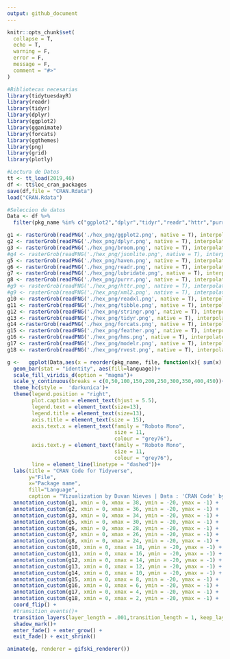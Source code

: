 ```yaml
---
output: github_document
---
```


<!-- README.md is generated from README.Rmd. Please edit that file -->

```r
knitr::opts_chunk$set(
  collapse = T,
  echo = T,
  warning = F,
  error = F,
  message = F,
  comment = "#>"
)
```

```r
#Bibliotecas necesarias
library(tidytuesdayR)
library(readr)
library(tidyr)
library(dplyr)
library(ggplot2)
library(gganimate)
library(forcats)
library(ggthemes)
library(png)
library(grid)
library(plotly)

```


```r
#Lectura de Datos
tt <- tt_load(2019,46) 
df <- tt$loc_cran_packages
save(df,file = "CRAN.Rdata")
load("CRAN.Rdata")
```


```r
#Seleccion de datos
Data <- df %>% 
  filter(pkg_name %in% c("ggplot2","dplyr","tidyr","readr","httr","purrr","tibble","stringr","forcats","lubridate","hms","feather","haven","jsonlite","readxl","rvest","xml2","modelr","broom"))

g1 <- rasterGrob(readPNG('./hex_png/ggplot2.png', native = T), interpolate=F)
g2 <- rasterGrob(readPNG('./hex_png/dplyr.png', native = T), interpolate=F)
g3 <- rasterGrob(readPNG('./hex_png/broom.png', native = T), interpolate=F)
#g4 <- rasterGrob(readPNG('./hex_png/jsonlite.png', native = T), interpolate=F)
g5 <- rasterGrob(readPNG('./hex_png/haven.png', native = T), interpolate=F)
g6 <- rasterGrob(readPNG('./hex_png/readr.png', native = T), interpolate=F)
g7 <- rasterGrob(readPNG('./hex_png/lubridate.png', native = T), interpolate=F)
g8 <- rasterGrob(readPNG('./hex_png/purrr.png', native = T), interpolate=F)
#g9 <- rasterGrob(readPNG('./hex_png/httr.png', native = T), interpolate=F)
#g9 <- rasterGrob(readPNG('./hex_png/xml2.png', native = T), interpolate=F)
g10 <- rasterGrob(readPNG('./hex_png/readxl.png', native = T), interpolate=F)
g11 <- rasterGrob(readPNG('./hex_png/tibble.png', native = T), interpolate=F)
g12 <- rasterGrob(readPNG('./hex_png/stringr.png', native = T), interpolate=F)
g13 <- rasterGrob(readPNG('./hex_png/tidyr.png', native = T), interpolate=F)
g14 <-rasterGrob(readPNG('./hex_png/forcats.png', native = T), interpolate=F)
g15 <- rasterGrob(readPNG('./hex_png/feather.png', native = T), interpolate=F)
g16 <- rasterGrob(readPNG('./hex_png/hms.png', native = T), interpolate=F)
g17 <- rasterGrob(readPNG('./hex_png/modelr.png', native = T), interpolate=F)
g18 <- rasterGrob(readPNG('./hex_png/rvest.png', native = T), interpolate=F)

```


```r
g <-   ggplot(Data,aes(x = reorder(pkg_name, file, function(x){ sum(x) }), y=file))+
  geom_bar(stat = "identity", aes(fill=language))+
  scale_fill_viridis_d(option = "magma")+
  scale_y_continuous(breaks = c(0,50,100,150,200,250,300,350,400,450))+
  theme_hc(style =  'darkunica')+
  theme(legend.position = "right",
        plot.caption = element_text(hjust = 5.5),
        legend.text = element_text(size=13),
        legend.title = element_text(size=13),
        axis.title = element_text(size = 15),
        axis.text.x = element_text(family = "Roboto Mono",
                                   size = 11,
                                   colour = "grey76"),
        axis.text.y = element_text(family = "Roboto Mono", 
                                   size = 11,
                                   colour = "grey76"),
        line = element_line(linetype = "dashed"))+
  labs(title = "CRAN Code for Tidyverse",
       y="File",
       x="Package name",
       fill="Language",
       caption = "Vizualization by Duvan Nieves | Data : 'CRAN Code' by CRAN")+
  annotation_custom(g1, xmin = 0, xmax = 38, ymin = -20, ymax = -1) +
  annotation_custom(g2, xmin = 0, xmax = 36, ymin = -20, ymax = -1) +
  annotation_custom(g3, xmin = 0, xmax = 34, ymin = -20, ymax = -1) +
  annotation_custom(g5, xmin = 0, xmax = 30, ymin = -20, ymax = -1) +
  annotation_custom(g6, xmin = 0, xmax = 28, ymin = -20, ymax = -1) +
  annotation_custom(g7, xmin = 0, xmax = 26, ymin = -20, ymax = -1) +
  annotation_custom(g8, xmin = 0, xmax = 24, ymin = -20, ymax = -1) +
  annotation_custom(g10, xmin = 0, xmax = 18, ymin = -20, ymax = -1) +
  annotation_custom(g11, xmin = 0, xmax = 16, ymin = -20, ymax = -1) +
  annotation_custom(g12, xmin = 0, xmax = 14, ymin = -20, ymax = -1) +
  annotation_custom(g13, xmin = 0, xmax = 12, ymin = -20, ymax = -1) +
  annotation_custom(g14, xmin = 0, xmax = 10, ymin = -20, ymax = -1) +
  annotation_custom(g15, xmin = 0, xmax = 8, ymin = -20, ymax = -1) +
  annotation_custom(g16, xmin = 0, xmax = 6, ymin = -20, ymax = -1) +
  annotation_custom(g17, xmin = 0, xmax = 4, ymin = -20, ymax = -1) +
  annotation_custom(g18, xmin = 0, xmax = 2, ymin = -20, ymax = -1) +
  coord_flip() +
  #transition_events()+
  transition_layers(layer_length = .001,transition_length = 1, keep_layers = c(18,17,16,15,14,13,12,11,10,9,8,7,6,5,4,3,2,1)) +
  shadow_mark()+
  enter_fade() + enter_grow() +
  exit_fade() + exit_shrink()

animate(g, renderer = gifski_renderer())
```




